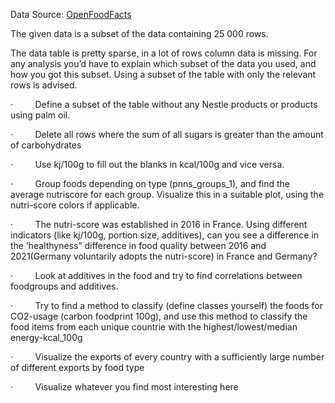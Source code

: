 Data Source: [OpenFoodFacts](https://app.gigasheet.com/spreadsheet/OpenFoodFacts-org-Products-Database/9a056567_9b41_4dda_a673_37fe1d3526b5)

The given data is a subset of the data containing 25 000 rows.

The data table is pretty sparse, in a lot of rows column data is missing. For any analysis you'd have to explain which subset of the data you used, and how you got this subset. Using a subset of the table with only the relevant rows is advised.

·         Define a subset of the table without any Nestle products or products using palm oil.

·         Delete all rows where the sum of all sugars is greater than the amount of carbohydrates

·         Use kj/100g to fill out the blanks in kcal/100g and vice versa.

·         Group foods depending on type (pnns_groups_1), and find the average nutriscore for each group. Visualize this in a suitable plot, using the nutri-score colors if applicable.

·         The nutri-score was established in 2016 in France. Using different indicators (like kj/100g, portion size, additives), can you see a difference in the 'healthyness" difference in food quality between 2016 and 2021(Germany voluntarily adopts the nutri-score) in France and Germany?

·         Look at additives in the food and try to find correlations between foodgroups and additives.

·         Try to find a method to classify (define classes yourself) the foods for CO2-usage (carbon foodprint 100g), and use this method to classify the food items from each unique countrie with the highest/lowest/median energy-kcal_100g

·         Visualize the exports of every country with a sufficiently large number of different exports by food type

·         Visualize whatever you find most interesting here
